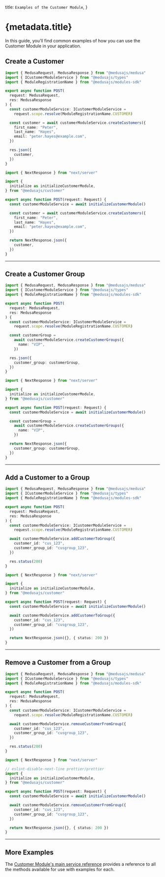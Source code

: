 
  title: `Examples of the Customer Module`,
}

# {metadata.title}

In this guide, you’ll find common examples of how you can use the Customer Module in your application.

## Create a Customer

<CodeTabs groupId="app-type">
  <CodeTab label="Medusa API Router" value="medusa">

  ```ts
  import { MedusaRequest, MedusaResponse } from "@medusajs/medusa"
  import { ICustomerModuleService } from "@medusajs/types"
  import { ModuleRegistrationName } from "@medusajs/modules-sdk"

  export async function POST(
    request: MedusaRequest,
    res: MedusaResponse
  ) {
    const customerModuleService: ICustomerModuleService =
      request.scope.resolve(ModuleRegistrationName.CUSTOMER)

    const customer = await customerModuleService.createCustomers({
      first_name: "Peter",
      last_name: "Hayes",
      email: "peter.hayes@example.com",
    })

    res.json({
      customer,
    })
  }
  ```

  </CodeTab>
  <CodeTab label="Next.js App Router" value="nextjs">

  ```ts
  import { NextResponse } from "next/server"

  import {
    initialize as initializeCustomerModule,
  } from "@medusajs/customer"

  export async function POST(request: Request) {
    const customerModuleService = await initializeCustomerModule()

    const customer = await customerModuleService.createCustomers({
      first_name: "Peter",
      last_name: "Hayes",
      email: "peter.hayes@example.com",
    })

    return NextResponse.json({
      customer,
    })
  }
  ```

  </CodeTab>
</CodeTabs>

---

## Create a Customer Group

<CodeTabs groupId="app-type">
  <CodeTab label="Medusa API Router" value="medusa">

  ```ts
  import { MedusaRequest, MedusaResponse } from "@medusajs/medusa"
  import { ICustomerModuleService } from "@medusajs/types"
  import { ModuleRegistrationName } from "@medusajs/modules-sdk"

  export async function POST(
    request: MedusaRequest,
    res: MedusaResponse
  ) {
    const customerModuleService: ICustomerModuleService =
      request.scope.resolve(ModuleRegistrationName.CUSTOMER)

    const customerGroup =
      await customerModuleService.createCustomerGroups({
        name: "VIP",
      })

    res.json({
      customer_group: customerGroup,
    })
  }
  ```

  </CodeTab>
  <CodeTab label="Next.js App Router" value="nextjs">

  ```ts
  import { NextResponse } from "next/server"

  import {
    initialize as initializeCustomerModule,
  } from "@medusajs/customer"

  export async function POST(request: Request) {
    const customerModuleService = await initializeCustomerModule()

    const customerGroup =
      await customerModuleService.createCustomerGroups({
        name: "VIP",
      })

    return NextResponse.json({
      customer_group: customerGroup,
    })
  }
  ```

  </CodeTab>
</CodeTabs>

---

## Add a Customer to a Group

<CodeTabs groupId="app-type">
  <CodeTab label="Medusa API Router" value="medusa">

  ```ts
  import { MedusaRequest, MedusaResponse } from "@medusajs/medusa"
  import { ICustomerModuleService } from "@medusajs/types"
  import { ModuleRegistrationName } from "@medusajs/modules-sdk"

  export async function POST(
    request: MedusaRequest,
    res: MedusaResponse
  ) {
    const customerModuleService: ICustomerModuleService =
      request.scope.resolve(ModuleRegistrationName.CUSTOMER)

    await customerModuleService.addCustomerToGroup({
      customer_id: "cus_123",
      customer_group_id: "cusgroup_123",
    })

    res.status(200)
  }
  ```

  </CodeTab>
  <CodeTab label="Next.js App Router" value="nextjs">

  ```ts
  import { NextResponse } from "next/server"

  import {
    initialize as initializeCustomerModule,
  } from "@medusajs/customer"

  export async function POST(request: Request) {
    const customerModuleService = await initializeCustomerModule()

    await customerModuleService.addCustomerToGroup({
      customer_id: "cus_123",
      customer_group_id: "cusgroup_123",
    })

    return NextResponse.json({}, { status: 200 })
  }
  ```

  </CodeTab>
</CodeTabs>

---

## Remove a Customer from a Group

<CodeTabs groupId="app-type">
  <CodeTab label="Medusa API Router" value="medusa">

  ```ts
  import { MedusaRequest, MedusaResponse } from "@medusajs/medusa"
  import { ICustomerModuleService } from "@medusajs/types"
  import { ModuleRegistrationName } from "@medusajs/modules-sdk"

  export async function POST(
    request: MedusaRequest,
    res: MedusaResponse
  ) {
    const customerModuleService: ICustomerModuleService =
      request.scope.resolve(ModuleRegistrationName.CUSTOMER)

    await customerModuleService.removeCustomerFromGroup({
      customer_id: "cus_123",
      customer_group_id: "cusgroup_123",
    })

    res.status(200)
  }
  ```

  </CodeTab>
  <CodeTab label="Next.js App Router" value="nextjs">

  ```ts
  import { NextResponse } from "next/server"

  // eslint-disable-next-line prettier/prettier
  import {
    initialize as initializeCustomerModule,
  } from "@medusajs/customer"

  export async function POST(request: Request) {
    const customerModuleService = await initializeCustomerModule()

    await customerModuleService.removeCustomerFromGroup({
      customer_id: "cus_123",
      customer_group_id: "cusgroup_123",
    })

    return NextResponse.json({}, { status: 200 })
  }
  ```

  </CodeTab>
</CodeTabs>

---

## More Examples

The [Customer Module's main service reference](/references/customer) provides a reference to all the methods available for use with examples for each.
